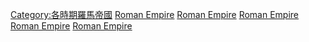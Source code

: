 [[Category:各時期羅馬帝國|Category:各時期羅馬帝國]]
[[Category:各世紀各國|Roman Empire]]
[[Category:各世紀歐洲|Roman Empire]]
[[Category:各世紀亞洲|Roman Empire]]
[[Category:各世纪非洲|Roman Empire]]
[[Category:各世紀義大利|Roman Empire]]